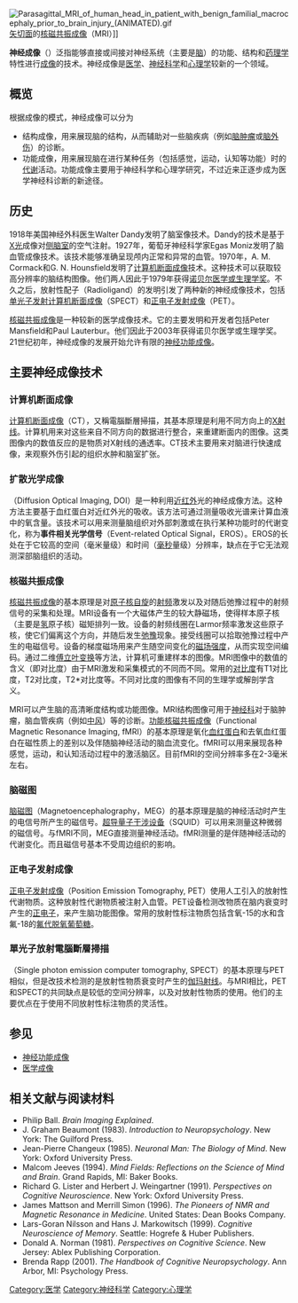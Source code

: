 [[Image:Parasagittal_MRI_of_human_head_in_patient_with_benign_familial_macrocephaly_prior_to_brain_injury_(ANIMATED).gif|thumb]][[矢切面|矢切面]]的[[核磁共振成像|核磁共振成像]]（MRI）]]

'''神经成像'''（{{lang-en|Neuroimaging}}）泛指能够直接或间接对神经系统（主要是[[脑|脑]]）的功能、结构和[[药理学|药理学]]特性进行[[成像|成像]]的技术。神经成像是[[医学|医学]]、[[神经科学|神经科学]]和[[心理学|心理学]]较新的一个领域。

==概览==
根据成像的模式，神经成像可以分为
*结构成像，用来展现脑的结构，从而辅助对一些脑疾病（例如[[脑肿瘤|脑肿瘤]]或[[脑外伤|脑外伤]]）的诊断。
*功能成像，用来展现脑在进行某种任务（包括感觉，运动，认知等功能）时的[[代谢|代谢]]活动。功能成像主要用于神经科学和心理学研究，不过近来正逐步成为医学神经科诊断的新途径。

==历史==
1918年美国神经外科医生Walter Dandy发明了脑室像技术。Dandy的技术是基于[[X光|X光]]成像对[[侧脑室|侧脑室]]的空气注射。1927年，葡萄牙神经科学家Egas Moniz发明了脑血管成像技术。该技术能够准确呈现颅内正常和异常的血管。1970年，A. M. Cormack和G. N. Hounsfield发明了[[计算机断面成像|计算机断面成像]]技术。这种技术可以获取较高分辨率的脑结构图像。他们两人因此于1979年获得[[诺贝尔医学或生理学奖|诺贝尔医学或生理学奖]]。不久之后，放射性配子（Radioligand）的发明引发了两种新的神经成像技术，包括[[单光子发射计算机断面成像|单光子发射计算机断面成像]]（SPECT）和[[正电子发射成像|正电子发射成像]]（PET）。

[[核磁共振成像|核磁共振成像]]是一种较新的医学成像技术。它的主要发明和开发者包括Peter Mansfield和Paul Lauterbur。他们因此于2003年获得诺贝尔医学或生理学奖。21世纪初年，神经成像的发展开始允许有限的[[神经功能成像|神经功能成像]]。

==主要神经成像技术==

===计算机断面成像===
[[计算机断面成像|计算机断面成像]]（CT），又稱電腦斷層掃描，其基本原理是利用不同方向上的[[X射线|X射线]]。计算机用来对这些来自不同方向的数据进行整合，来重建断面内的图像。这类图像内的数值反应的是物质对X射线的通透率。CT技术主要用来对脑进行快速成像，来观察外伤引起的组织水肿和脑室扩张。

===扩散光学成像===
{{link-en|Diffuse optical imaging|扩散光学成像}}（Diffusion Optical Imaging, DOI）是一种利用[[近红外|近红外]]光的神经成像方法。这种方法主要基于血红蛋白对近红外光的吸收。该方法可通过测量吸收光谱来计算血液中的氧含量。该技术可以用来测量脑组织对外部刺激或在执行某种功能时的代谢变化，称为'''事件相关光学信号'''（Event-related Optical Signal，EROS）。EROS的长处在于它较高的空间（毫米量级）和时间（[[毫秒|毫秒]]量级）分辨率，缺点在于它无法观测深部脑组织的活动。

===核磁共振成像===
[[核磁共振成像|核磁共振成像]]的基本原理是对[[原子核|原子核]][[自旋|自旋]]的[[射频|射频]]激发以及对随后弛豫过程中的射频信号的采集和处理。MRI设备有一个大磁体产生的较大静磁场，使得样本原子核（主要是[[氢|氢]]原子核）磁矩排列一致。设备的射频线圈在Larmor频率激发这些原子核，使它们偏离这个方向，并随后发生[[弛豫|弛豫]]现象。接受线圈可以拾取弛豫过程中产生的电磁信号。设备的梯度磁场用来产生随空间变化的[[磁场强度|磁场强度]]，从而实现空间编码。通过二维[[傅立叶变换|傅立叶变换]]等方法，计算机可重建样本的图像。MRI图像中的数值的含义（即对比度）由于MRI激发和采集模式的不同而不同。常用的[[对比度|对比度]]有T1对比度，T2对比度，T2*对比度等。不同对比度的图像有不同的生理学或解剖学含义。

MRI可以产生脑的高清晰度结构或功能图像。MRI结构图像可用于[[神经科|神经科]]对于脑肿瘤，脑血管疾病（例如[[中风|中风]]）等的诊断。[[功能核磁共振成像|功能核磁共振成像]]（Functional Magnetic Resonance Imaging, fMRI）的基本原理是氧化[[血红蛋白|血红蛋白]]和去氧血红蛋白在磁性质上的差别以及伴随脑神经活动的脑血流变化。fMRI可以用来展现各种感觉，运动，和认知活动过程中的激活脑区。目前fMRI的空间分辨率多在2-3毫米左右。

===脑磁图===
[[腦磁波儀|脑磁图]]（Magnetoencephalography，MEG）的基本原理是脑的神经活动时产生的电信号所产生的磁信号。[[超导量子干涉设备|超导量子干涉设备]]（SQUID）可以用来测量这种微弱的磁信号。与fMRI不同，MEG直接测量神经活动。fMRI测量的是伴随神经活动的代谢变化。而且磁信号基本不受周边组织的影响。

===正电子发射成像===
[[正电子发射成像|正电子发射成像]]（Position Emission Tomography, PET）使用人工引入的放射性代谢物质。这种放射性代谢物质被注射入血管。PET设备检测改物质在脑内衰变时产生的[[正电子|正电子]]，来产生脑功能图像。常用的放射性标注物质包括含氧-15的水和含氟-18的[[氟代脱氧葡萄糖|氟代脱氧葡萄糖]]。

===單光子放射電腦斷層掃描===
{{link-en|Single-photon_emission_computed_tomography|單光子放射電腦斷層掃描}}（Single photon emission computer tomography, SPECT）的基本原理与PET相似，但是改技术检测的是放射性物质衰变时产生的[[伽玛射线|伽玛射线]]。与MRI相比，PET和SPECT的共同缺点是较低的空间分辨率，以及对放射性物质的使用。他们的主要优点在于使用不同放射性标注物质的灵活性。

==参见==
*[[神经功能成像|神经功能成像]]
*[[医学成像|医学成像]]

==相关文献与阅读材料==
* Philip Ball.  ''Brain Imaging Explained''.
* J. Graham Beaumont (1983). ''Introduction to Neuropsychology''. New York: The Guilford Press.
* Jean-Pierre Changeux (1985). ''Neuronal Man:  The Biology of Mind''. New York: Oxford University Press.
* Malcom Jeeves (1994). ''Mind Fields: Reflections on the Science of Mind and Brain''. Grand Rapids, MI:  Baker Books.
* Richard G. Lister and Herbert J. Weingartner (1991). ''Perspectives on Cognitive Neuroscience''. New York:  Oxford University Press.
* James Mattson and Merrill Simon (1996). ''The Pioneers of NMR and Magnetic Resonance in Medicine''. United States: Dean Books Company. 
* Lars-Goran Nilsson and Hans J. Markowitsch (1999). ''Cognitive Neuroscience of Memory''. Seattle: Hogrefe & Huber Publishers.
* Donald A. Norman (1981). ''Perspectives on Cognitive Science''. New Jersey: Ablex Publishing Corporation.
* Brenda Rapp (2001). ''The Handbook of Cognitive Neuropsychology''. Ann Arbor, MI: Psychology Press.

{{可視化}}
[[Category:医学|Category:医学]]
[[Category:神经科学|Category:神经科学]]
[[Category:心理学|Category:心理学]]